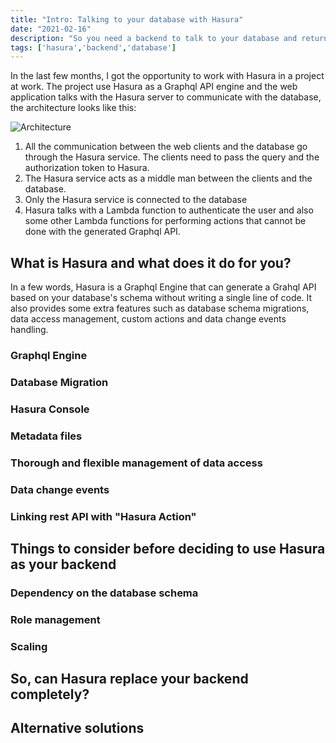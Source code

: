 ```yaml
---
title: "Intro: Talking to your database with Hasura"
date: "2021-02-16"
description: "So you need a backend to talk to your database and return the data to your web clients. Instead of building the API service yourself, there's a simpler and quicker solution: Hasura"
tags: ['hasura','backend','database']
---
```


In the last few months, I got the opportunity to work with Hasura in a project at work. The project use Hasura as a Graphql API engine and the web application talks with
the Hasura server to communicate with the database, the architecture looks like this:

![Architecture](./images/hasura-simple-architecture.png)

1. All the communication between the web clients and the database go through the Hasura service. The clients need to pass the query and the authorization token to Hasura.
2. The Hasura service acts as a middle man between the clients and the database.
3. Only the Hasura service is connected to the database
4. Hasura talks with a Lambda function to authenticate the user and also some other Lambda functions for performing actions that cannot be done with the generated Graphql API.

## What is Hasura and what does it do for you?

In a few words, Hasura is a Graphql Engine that can generate a Grahql API based on your database's schema without writing a single line of code. It also provides some extra features such as database schema migrations, data access management, custom actions and data change events handling.

### Graphql Engine

### Database Migration

### Hasura Console

### Metadata files

### Thorough and flexible management of data access

### Data change events

### Linking rest API with "Hasura Action"

## Things to consider before deciding to use Hasura as your backend

### Dependency on the database schema

### Role management

### Scaling

## So, can Hasura replace your backend completely?

## Alternative solutions